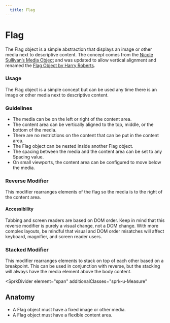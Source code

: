 ```yaml
---
  title: Flag
---
```


# Flag

The Flag object is a simple abstraction that displays an
image or other media next to descriptive content.
The concept comes from the
[Nicole Sullivan’s Media Object](http://www.stubbornella.org/content/2010/06/25/the-media-object-saves-hundreds-of-lines-of-code/)
and was updated to allow vertical
alignment and renamed the
[Flag Object by Harry Roberts](https://csswizardry.com/2013/05/the-flag-object/).

<ComponentPreview
  componentName="flag--default-story"
  hasHTML
/>

### Usage

The Flag object is a simple concept but can
be used any time there is an image or other
media next to descriptive content.

### Guidelines

- The media can be on the left or right of the content area.
- The content area can be vertically aligned
to the top, middle, or the bottom of the media.
- There are no restrictions on the content
that can be put in the content area.
- The Flag object can be nested inside another Flag object.
- The spacing between the media and the content
area can be set to any Spacing value.
- On small viewports, the content area
can be configured to move below the media.

### Reverse Modifier
This modifier rearranges elements of the flag so the media is to the right of the content area.
#### Accessibility
Tabbing and screen readers are based on DOM order. Keep in mind that this reverse modifier is purely a visual change, not a DOM change. With more complex layouts, be mindful that visual and DOM order misatches will affect keyboard, magnifier, and screen reader users.
<ComponentPreview
  componentName="flag--reversed"
  hasHTML
  hasReact
/>

### Stacked Modifier
This modifier rearranges elements to stack on top of each other based on a breakpoint.
This can be used in conjunction with reverse, but the stacking will always have the media element above the body content.
<ComponentPreview
  componentName="flag--stacked"
  hasHTML
  hasReact
/>

<SprkDivider
 element="span"
 additionalClasses="sprk-u-Measure"
></SprkDivider>

## Anatomy

- A Flag object must have a fixed image or other media.
- A Flag object must have a flexible content area.